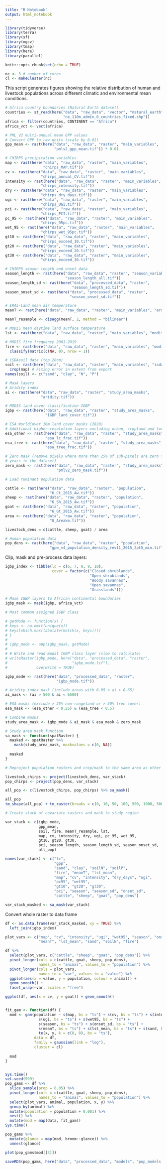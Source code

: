 ```yaml
---
title: "R Notebook"
output: html_notebook
---
```


```r

library(tidyverse)
library(terra)
library(sf)
library(mgcv)
library(tmap)
library(here)
library(parallel)

knitr::opts_chunk$set(echo = TRUE)

nc <- 3 # number of cores
cl <- makeCluster(nc)
```

This script generates figures showing the relative distribution of human and
livestock populations across different climatic and environmental mean
conditions.

```r

# Africa country boundaries (Natural Earth dataset)
countries <- st_read(here("data", "raw_data", "vector", "natural_earth",
                          "ne_110m_admin_0_countries_fixed.shp"))
africa <- filter(countries, CONTINENT == "Africa")
africa_vct <- vect(africa)

# PML_V2 multi-annual mean GPP values 
# Convert GPP to raw units (scale by 0.01)
gpp_mean <- rast(here("data", "raw_data", "raster", "main_variables",
                      "pmlv2_gpp_mean.tif")) * 0.01

# CHIRPS precipitation variables
map <- rast(here("data", "raw_data", "raster", "main_variables",
                 "chirps_MAP.tif"))
cv <- rast(here("data", "raw_data", "raster", "main_variables",
                "chirps_annual_CV.tif"))
intensity <- rast(here("data", "raw_data", "raster", "main_variables",
                "chirps_intensity.tif"))
dry <- rast(here("data", "raw_data", "raster", "main_variables",
                "chirps_dry_days.tif"))
ugi <- rast(here("data", "raw_data", "raster", "main_variables",
                "chirps_UGi.tif"))
pci <- rast(here("data", "raw_data", "raster", "main_variables",
                "chirps_PCI.tif"))
pc_95 <- rast(here("data", "raw_data", "raster", "main_variables",
                "chirps_95pc.tif"))
wet_95 <- rast(here("data", "raw_data", "raster", "main_variables",
                "chirps_wet_95pc.tif"))
gt10 <- rast(here("data", "raw_data", "raster", "main_variables",
                "chirps_exceed_10.tif"))
gt20 <- rast(here("data", "raw_data", "raster", "main_variables",
                "chirps_exceed_20.tif"))
gt30 <- rast(here("data", "raw_data", "raster", "main_variables",
                "chirps_exceed_30.tif"))

# CHIRPS season length and onset data 
season_length <- rast(here("data", "raw_data", "raster", "season_variables",
                           "season_length_all.tif"))
season_length_sd <- rast(here("data", "processed_data", "raster",
                              "season_length_sd.tif"))
season_onset_sd <- rast(here("data", "processed_data", "raster",
                             "season_onset_sd.tif"))

# ERA5-Land mean air temperature
meanT <- rast(here("data", "raw_data", "raster", "main_variables", "era5_T.tif"))

meanT_resample <- disagg(meanT, 2, method = "bilinear")

# MODIS mean daytime land surface temperature
lst <- rast(here("data", "raw_data", "raster", "main_variables", "modis_lst.tif"))

# MODIS fire frequency 2001-2019
fire <- rast(here("data", "raw_data", "raster", "main_variables", "modis_burn_freq.tif")) %>%
  classify(matrix(c(NA, 0), nrow = 1))

# iSDAsoil data (top 20cm)
soil <- rast(here("data", "raw_data", "raster", "main_variables", "isda_0_20_cm.tif")) %>%
  crop(map) # Fixing error in extent from export
names(soil) <- c("sand", "clay", "N", "P")

# Mask layers
# Aridity index
ai <- rast(here("data", "raw_data", "raster", "study_area_masks",
                "aridity.tif"))

# MODIS land cover classification IGBP
igbp <- rast(here("data", "raw_data", "raster", "study_area_masks",
                  "IGBP_land_cover.tif"))

# ESA WorldCover 10m land cover masks (2020)
# Additional higher-resolution layers excluding urban, cropland and forested land
esa_other <- rast(here("data", "raw_data", "raster", "study_area_masks",
                  "esa_lc_frac.tif"))
esa_tree <- rast(here("data", "raw_data", "raster", "study_area_masks",
                  "esa_tree_frac.tif"))

# Zero mask (remove pixels where more than 25% of sub-pixels are zero for all
# years in the dataset)
zero_mask <- rast(here("data", "raw_data", "raster", "study_area_masks",
                       "pmlv2_zero_mask.tif"))

# Load ruminant population data

cattle <- rast(here("data", "raw_data", "raster", "population",
                    "6_Ct_2015_Aw.tif"))
sheep <- rast(here("data", "raw_data", "raster", "population",
                    "6_Sh_2015_Aw.tif"))
goat <- rast(here("data", "raw_data", "raster", "population",
                    "6_Gt_2015_Aw.tif"))
area <- rast(here("data", "raw_data", "raster", "population",
                    "8_Areakm.tif"))

livestock_dens = c(cattle, sheep, goat) / area

# Human population data
pop_dens <- rast(here("data", "raw_data", "raster", "population",
                    "gpw_v4_population_density_rev11_2015_2pt5_min.tif"))

```
Clip, mask and pre-process data layers:

```r

igbp_index <- tibble(lc = c(6, 7, 8, 9, 10),
                     cover = factor(c("Closed shrublands",
                                      "Open shrublands",
                                      "Woody savannas",
                                      "Open savannas",
                                      "Grasslands")))

# Mask IGBP layers to African continental boundaries
igbp_mask <- mask(igbp, africa_vct)

# Most common assigned IGBP class

# getMode <- function(x) {
# keys <- na.omit(unique(x))
# keys[which.max(tabulate(match(x, keys)))]
# }
# 
# igbp_mode <- app(igbp_mask, getMode)
# 
# # Write and read modal IGBP class layer (slow to calculate)
# writeRaster(igbp_mode, here("data", "processed_data", "raster",
#                             "igbp_mode.tif"),
#             overwrite = TRUE)

igbp_mode <- rast(here("data", "processed_data", "raster",
                       "igbp_mode.tif"))

# Aridity index mask (include areas with 0.05 < ai > 0.65)
ai_mask <- (ai > 500 & ai < 6500)

# ESA masks (exclude > 25% non-rangeland or > 50% tree cover)
esa_mask <- (esa_other < 0.25) & (esa_tree < 0.5)

# Combine masks
study_area_mask <- igbp_mode & ai_mask & esa_mask & zero_mask

# Study area mask function
sa_mask <- function(spatRaster) {
  masked <- spatRaster %>%
    mask(study_area_mask, maskvalues = c(0, NA))
  
  masked
}

# Reproject population rasters and crop/mask to the same area as other data

livestock_chirps <- project(livestock_dens, var_stack)
pop_chirps <- project(pop_dens, var_stack)

all_pop <- c(livestock_chirps, pop_chirps) %>% sa_mask()

all_pop
tm_shape(all_pop) + tm_raster(breaks = c(0, 10, 50, 100, 500, 1000, 5000))

# Create stack of covariate rasters and mask to study region

var_stack <- c(igbp_mode,
               gpp_mean,
               soil, fire, meanT_resample, lst,
               map, cv, intensity, dry, ugi, pc_95, wet_95,
               gt10, gt20, gt30,
               pci, season_length, season_length_sd, season_onset_sd,
               all_pop)

names(var_stack) <- c("lc",
                      "gpp",
                      "sand", "clay", "soilN", "soilP",
                      "fire", "meanT", "lst_mean",
                      "map", "cv", "intensity", "dry_days", "ugi",
                      "pc95", "wet95",
                      "gt10", "gt20", "gt30",
                      "pci", "season", "season_sd", "onset_sd",
                      "cattle", "sheep", "goat", "pop_dens")

var_stack_masked <- sa_mask(var_stack)


```

Convert whole raster to data frame

```r

df <- as.data.frame(var_stack_masked, xy = TRUE) %>%
  left_join(igbp_index)

```
```r

plot_vars <- c("map", "cv", "intensity", "ugi", "wet95", "season", "onset_sd",
               "meanT", "lst_mean", "sand", "soilN", "fire")

df %>%
  select(plot_vars, c("cattle", "sheep", "goat", "pop_dens")) %>%
  pivot_longer(cols = c(cattle, goat, sheep, pop_dens),
               names_to = "animal", values_to = "population") %>%
  pivot_longer(cols = plot_vars,
               names_to = "var", values_to = "value") %>%
  ggplot(aes(x = value, y = population, colour = animal)) +
  geom_smooth() +
  facet_wrap(~var, scales = "free")

ggplot(df, aes(x = cv, y = goat)) + geom_smooth()



```


```r

fit_gam <- function(df) {
  mod <- gam(population ~ s(map, bs = "ts") + s(cv, bs = "ts") + s(intensity, bs = "ts") + 
               s(ugi, bs = "ts") + s(wet95, bs = "ts") +
               s(season, bs = "ts") + s(onset_sd, bs = "ts") +
               s(meanT, bs = "ts") + s(lst_mean, bs = "ts") + s(sand, bs = "ts") + s(fire, bs = "ts") +
               te(x, y, k = c(8, 8), bs = "ts"),
             data = df,
             family = gaussian(link = "log"),
             cluster = cl)
  
  mod
}


Sys.time()
set.seed(999)
pop_gams <- df %>%
  slice_sample(prop = 0.05) %>%
  pivot_longer(cols = c(cattle, goat, sheep, pop_dens),
               names_to = "animal", values_to = "population") %>%
  select(plot_vars, animal, population, x, y) %>%
  group_by(animal) %>%
  mutate(population = population + 0.001) %>%
  nest() %>%
  mutate(mod = map(data, fit_gam))
Sys.time()

pop_gams %>%
  mutate(glance = map(mod, broom::glance)) %>%
  unnest(glance)

plot(pop_gams$mod[[3]])

saveRDS(pop_gams, here("data", "processed_data", "models", "pop_models.rds"))

```

